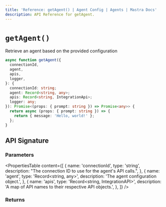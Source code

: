 ```yaml
---
title: 'Reference: getAgent() | Agent Config | Agents | Mastra Docs'
description: API Reference for getAgent.
---
```


# `getAgent()`

Retrieve an agent based on the provided configuration

```ts showLineNumbers copy
async function getAgent({
  connectionId,
  agent,
  apis,
  logger,
}: {
  connectionId: string;
  agent: Record<string, any>;
  apis: Record<string, IntegrationApi>;
  logger: any;
}): Promise<(props: { prompt: string }) => Promise<any>> {
  return async (props: { prompt: string }) => {
    return { message: 'Hello, world!' };
  };
}
```

## API Signature

### Parameters

<PropertiesTable
  content={[
    {
      name: 'connectionId',
      type: 'string',
      description: "The connection ID to use for the agent's API calls.",
    },
    {
      name: 'agent',
      type: 'Record<string, any>',
      description: 'The agent configuration object.',
    },
    {
      name: 'apis',
      type: 'Record<string, IntegrationAPI>',
      description: 'A map of API names to their respective API objects.',
    },
  ]}
/>

### Returns

<PropertiesTable content={[]} />
